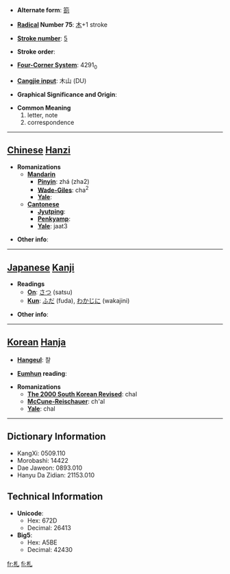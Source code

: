 * '''Alternate form''': [[箚]]

* '''[[Wiktionary:Chinese radical index| Radical]] Number 75''': [[Wiktionary:Chinese radical index 木|木]]+1 stroke

* '''[[Wiktionary:Chinese total strokes index|Stroke number]]''': [[Wiktionary:Chinese total strokes index 5|5]]

* '''Stroke order''': 

* '''[[Wiktionary:Chinese four corner index|Four-Corner System]]''': 4291<sub>0</sub>

* '''[[Wiktionary:Chinese Cangjie index|Cangjie input]]''': 木山 (DU)

* '''Graphical Significance and Origin''': 

* '''Common Meaning'''
*#letter, note
*# correspondence


----

== [[Chinese]] [[Hanzi]] ==

* '''Romanizations'''
** '''[[Mandarin]]'''
*** '''[[Pinyin]]''': zhá (zha2)
*** '''[[Wade-Giles]]''': cha<sup>2</sup>
*** '''[[Yale]]''': 
** '''[[Cantonese]]'''
*** '''[[Jyutping]]''':
*** '''[[Penkyamp]]''': 
*** '''[[Yale]]''': jaat3

* '''Other info''': 

----

== [[Japanese]] [[Kanji]] ==

* '''Readings'''
** '''[[On]]''': [[さつ]] (satsu)
** '''[[Kun]]''': [[ふだ]] (fuda), [[わかじに]] (wakajini)

* '''Other info''':  

----

== [[Korean]] [[Hanja]] ==

* '''[[Hangeul]]''': 찰

* '''[[Eumhun]] reading''': 

* '''Romanizations'''
** '''[[The 2000 South Korean Revised Romanization|The 2000 South Korean Revised]]''': chal
** '''[[McCune-Reischauer]]''': ch'al
** '''[[Yale]]''': chal

----

== Dictionary Information ==

* KangXi: 0509.110
* Morobashi: 14422
* Dae Jaweon: 0893.010
* Hanyu Da Zidian: 21153.010

== Technical Information ==

* '''Unicode''':
** Hex: 672D
** Decimal: 26413
* '''Big5''':
** Hex: A5BE
** Decimal: 42430

[[fr:札]]
[[fi:札]]